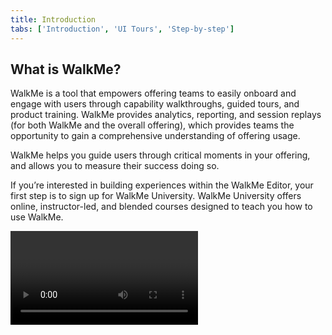 ```yaml
---
title: Introduction
tabs: ['Introduction', 'UI Tours', 'Step-by-step']
---
```


## What is WalkMe?

WalkMe is a tool that empowers offering teams to easily onboard and engage with users through capability walkthroughs, guided tours, and product training. WalkMe provides analytics, reporting, and session replays (for both WalkMe and the overall offering), which provides teams the opportunity to gain a comprehensive understanding of offering usage.

WalkMe helps you guide users through critical moments in your offering, and allows you to measure their success doing so.

If you’re interested in building experiences within the WalkMe Editor, your first step is to sign up for WalkMe University. WalkMe University offers online, instructor-led, and blended courses designed to teach you how to use WalkMe.

<Video title="WalkMe Overview" vimeoId="392482490" />

<Row className="resource-card-group">
  <Column colMd={4} colLg={4} noGutterSm>
    <ResourceCard
      subTitle="Growth team guidance"
      title="WalkMe access overview"
      aspectRatio="2:1"
      actionIcon="launch"
      href="http://nurturelove.w3bmix.ibm.com/documentation/compliance/access-management/walkme.html"
    >
    </ResourceCard>
    <ResourceCard
      subTitle="WalkMe support"
      title="WalkMe university signup"
      aspectRatio="2:1"
      actionIcon="launch"
      href="https://walkme.litmos.com/self-signup"
    >
    </ResourceCard>
  </Column>
  <Column colMd={4} colLg={4} noGutterSm>
    <ResourceCard
      subTitle="Growth team guidance"
      title="WalkMe builder access form"
      aspectRatio="2:1"
      actionIcon="launch"
      href="https://w3.ibm.com/tools/cio/forms/landing/org/app/171cd8bb-5590-4547-8953-2e6ffa22a91a/launch/index.html?form=F_Form1"
    >
    </ResourceCard>
    <ResourceCard
      subTitle="Growth Team Guidance"
      title="WalkMe Builder Workshops"
      aspectRatio="2:1"
      actionIcon="launch"
      href="http://nurturelove.w3bmix.ibm.com/documentation/datatools/walkme/deploymentguides/"
    >
    </ResourceCard>
  </Column>
</Row>

## Common patterns

You can serve up multiple different types of tours throughout your user's journey. The two most common tours within a getting started experience include: 

* [UI tours](/walkme-guide/overview/ui-tours) that point out specific parts of the UI and help orient new users or highlight new features
* [Step-by-step guides](/walkme-guide/overview/step-by-step) that help a user complete a specific task 

## Installation 

<Row className="resource-card-group">
  <Column colMd={4} colLg={4} noGutterSm>
    <ResourceCard
      subTitle="Growth team guidance"
      title="Segment integration"
      aspectRatio="2:1"
      actionIcon="launch"
      href="https://nurturelove.w3bmix.ibm.com/documentation/datatools/segment.html"
    >
    </ResourceCard>
    <ResourceCard
      subTitle="WalkMe support"
      title="WalkMe university signup"
      aspectRatio="2:1"
      actionIcon="launch"
      href="https://walkme.litmos.com/self-signup"
    >
    </ResourceCard>
  </Column>
  <Column colMd={4} colLg={4} noGutterSm>
    <ResourceCard
      subTitle="WalkMe support"
      title="Walkme installation via direct injection"
      aspectRatio="2:1"
      actionIcon="launch"
      href="https://support.walkme.com/knowledge-base/snippet/"
    >
    </ResourceCard>
  </Column>
</Row>

We highly recommend all offerings deploy Walkme via segment. For on-prem questions refer to our Project guidance.

To begin your WalkMe installation process, reach out to John Manion (IBM’s Walkme account manager)

**email:** <john.m.manion@ibm.com>

**slack:** [@john.manion](https://ibm-studios.slack.com/team/W5Y5M6WLW) 
